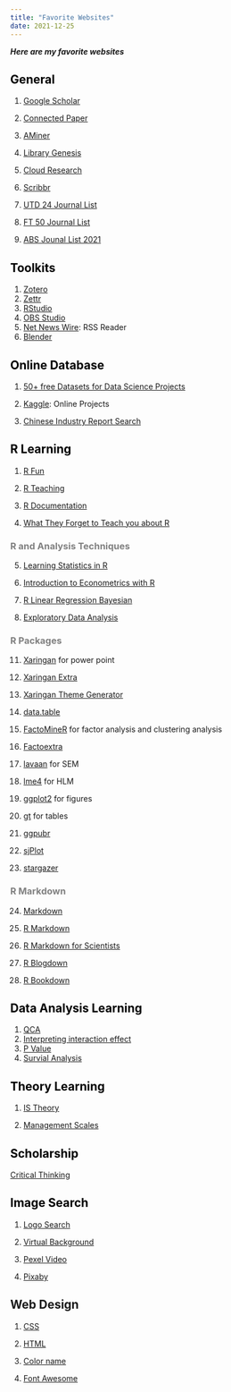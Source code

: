 ```yaml
---
title: "Favorite Websites"
date: 2021-12-25
---
```


***Here are my favorite websites***

## <font color= "black"> General </font>

1.  [Google Scholar](https://scholar.google.com)

2.  [Connected Paper](https://www.connectedpapers.com)

3.  [AMiner](https://www.aminer.org)

4.  [Library Genesis](http://libgen.rs)

5.  [Cloud Research](https://www.cloudresearch.com)

6.  [Scribbr](https://www.scribbr.com)

7.  [UTD 24 Journal List](https://jsom.utdallas.edu/the-utd-top-100-business-school-research-rankings/)

8.  [FT 50 Journal List](https://www.ft.com/content/3405a512-5cbb-11e1-8f1f-00144feabdc0)

9.  [ABS Jounal List 2021](https://www.researchgate.net/publication/352767191_Academic_Journal_Guide_2021_It_was_earlier_ABS_2021_Ranking_list)

## <font color= "black"> Toolkits </font>

1.  [Zotero](https://www.zotero.org)
2.  [Zettr](https://www.zettlr.com)
3.  [RStudio](https://www.rstudio.com)
4.  [OBS Studio](https://obsproject.com/zh-tw)
5.  [Net News Wire](https://netnewswire.com): RSS Reader
6.  [Blender](https://www.blender.org)

## <font color= "black"> Online Database </font>

1.  [50+ free Datasets for Data Science Projects](https://blog.journeyofanalytics.com/50-free-datasets-for-data-science-projects/)

2.  [Kaggle](https://www.kaggle.com): Online Projects

3.  [Chinese Industry Report Search](http://report.seedsufe.com/index)

## <font color= "black"> R Learning </font> {.tabset}

1.  [R Fun](https://rfun.library.duke.edu)

2.  [R Teaching](https://education.rstudio.com/teach/tools/)

3.  [R Documentation](https://www.rdocumentation.org/?=ggplot&=%s)

4.  [What They Forget to Teach you about R](https://rstats.wtf)

### <font color = "gray"> R and Analysis Techniques</font>

5.  [Learning Statistics in R](https://ademos.people.uic.edu/index.html)

6.  [Introduction to Econometrics with R](https://www.econometrics-with-r.org/index.html)

7.  [R Linear Regression Bayesian](https://www.rensvandeschoot.com/tutorials/r-linear-regression-bayesian-using-brms/)

8.  [Exploratory Data Analysis](https://edav.info/mosaic.html)

### <font color = "gray">R Packages</font>

11. [Xaringan](https://bookdown.org/yihui/rmarkdown/xaringan.html) for power point

12. [Xaringan Extra](https://pkg.garrickadenbuie.com/xaringanExtra/#/README?id=xaringanextra)

13. [Xaringan Theme Generator](https://pkg.garrickadenbuie.com/xaringanthemer/articles/xaringanthemer.html)

14. [data.table](https://cran.r-project.org/web/packages/data.table/vignettes/datatable-intro.html)

15. [FactoMineR](http://factominer.free.fr/factomethods/index.html) for factor analysis and clustering analysis

16. [Factoextra](http://www.sthda.com/english/wiki/factoextra-r-package-easy-multivariate-data-analyses-and-elegant-visualization)

17. [lavaan](https://lavaan.ugent.be) for SEM

18. [lme4](https://www.rensvandeschoot.com/tutorials/lme4/) for HLM

19. [ggplot2](https://ggplot2-book.org) for figures

20. [gt](https://gt.rstudio.com/articles/intro-creating-gt-tables.html) for tables

21. [ggpubr](https://rpkgs.datanovia.com/ggpubr/index.html)

22. [sjPlot](https://strengejacke.github.io/sjPlot/)

23. [stargazer](https://www.princeton.edu/~otorres/NiceOutputR.pdf)

### <font color = "gray">R Markdown</font>

24. [Markdown](https://www.markdownguide.org/basic-syntax/)

25. [R Markdown](https://bookdown.org/yihui/rmarkdown/yihui-xie.html)

26. [R Markdown for Scientists](https://rmd4sci.njtierney.com)

27. [R Blogdown](https://bookdown.org/yihui/blogdown/)

28. [R Bookdown](https://bookdown.org/yihui/bookdown/)

## <font color= "black"> Data Analysis Learning </font>

1.  [QCA](https://www.bilibili.com/video/BV1nh411k7o4?p=1)
2.  [Interpreting interaction effect](http://www.jeremydawson.com/slopes.htm)
3.  [P Value](http://p-curve.com)
4.  [Survial Analysis](https://www.rensvandeschoot.com/tutorials/discrete-time-survival/)

## <font color= "black"> Theory Learning </font>

1.  [IS Theory](https://is.theorizeit.org/wiki/Main_Page)

2.  [Management Scales](https://en.wikibooks.org/wiki/Handbook_of_Management_Scales#I)

## <font color= "black"> Scholarship </font>

[Critical Thinking](https://www.criticalthinking.org/pages/defining-critical-thinking/766#:~:text=Critical%20thinking%20is%20the%20intellectually,guide%20to%20belief%20and%20action)

## <font color= "black"> Image Search </font>

1.  [Logo Search](http://instantlogosearch.com)

2.  [Virtual Background](https://coverr.co/stock-video-footage/zoom-virtual-backgrounds)

3.  [Pexel Video](https://www.pexels.com/videos/)

4.  [Pixaby](https://pixabay.com)

## Web Design

1.  [CSS](https://www.w3schools.com/css/css_background.asp)

2.  [HTML](https://www.w3schools.com/html/html_intro.asp)

3.  [Color name](https://htmlcolorcodes.com/color-names/)

4.  [Font Awesome](https://fontawesome.com)

